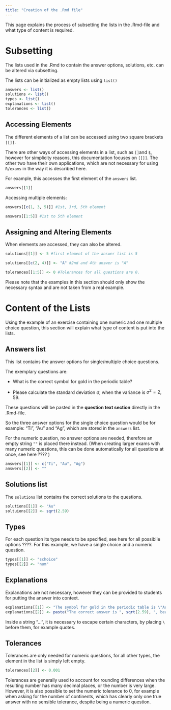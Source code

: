 ```yaml
---
title: "Creation of the .Rmd file"
---
```


This page explains the process of subsetting the lists in the .Rmd-file and what type of content is required. 

# Subsetting 

The lists used in the .Rmd to contain the answer options, solutions, etc. can be altered via subsetting. 

The lists can be initialized as empty lists using `list()`

```r
answers <- list() 
solutions <- list() 
types <- list()
explanations <- list() 
tolerances <- list()
```

## Accessing Elements 
The different elements of a list can be accessed using two square brackets `[[]]`. 

::: callout-tip 
There are other ways of accessing elements in a list, such as `[]`and `$`, however for simplicity reasons, this documentation focuses on `[[]]`. The other two have their own applications, which are not necessary for using `R/exams` in the way it is described here. 
::: 

For example, this accesses the first element of the `answers` list. 

```r
answers[[1]]
```
Accessing multiple elements: 

```r
answers[[c(1, 3, 5)]] #1st, 3rd, 5th element 

answers[[1:5]] #1st to 5th element 
```

## Assigning and Altering Elements 

When elements are accessed, they can also be altered.

```r
solutions[[1]] <- 5 #first element of the answer list is 5 

solutions[[c(2, 4)]] <- "A" #2nd and 4th answer is "A"

tolerances[[1:5]] <- 0 #Tolerances for all questions are 0. 

```

::: callout-note 
Please note that the examples in this section should only show the necessary syntax and are not taken from a real example. 
:::



# Content of the Lists 

Using the example of an exercise containing one numeric and one multiple choice question, this section will explain what type of content is put into the lists. 

## Answers list 

This list contains the answer options for single/multiple choice questions. 

The exemplary questions are: 

- What is the correct symbol for gold in the periodic table? 

- Please calculate the standard deviation $\sigma$, when the variance is  $\sigma^2 = 2,59$. 

These questions will be pasted in the **question text section** directly in the .Rmd-file. 

So the three answer options for the single choice question would be for example: "Ti", "Au" and "Ag", which are stored in the `answers` list. 

For the numeric question, no answer options are needed, therefore an empty string `""` is placed there instead. (When creating larger exams with many numeric questions, this can be done automatically for all questions at once, see here ???? )

```r
answers[[1]] <- c("Ti", "Au", "Ag")
answers[[2]] <- ""
```

## Solutions list 

The `solutions` list contains the correct solutions to the questions. 

```r
solutions[[1]] <- "Au"
soltuions[[2]] <- sqrt(2.59)
```

## Types 
For each question its type needs to be specified, see here for all possibile options ????. For this example, we have a single choice and a numeric question. 

```R 
types[[1]] <- "schoice" 
types[[2]] <- "num"
```

## Explanations 
Explanations are not necessary, however they can be provided to students for putting the answer into context. 

```R 
explanations[[1]] <- "The symbol for gold in the periodic table is \"Au\", because it comes from the Latin word \"aurum\"."
explanations[[2]] <- paste("The correct answer is ", sqrt(2.59), ", beacuse the standard deviation is the square root of the variance.")
```
::: callout-important 
Inside a string "...", it is necessary to escape certain characters, by placing `\` before them, for example quotes. 
:::

## Tolerances 

Tolerances are only needed for numeric questions, for all other types, the element in the list is simply left empty. 

```R 
tolerances[[2]] <- 0.001
```
:::callout-tip 
Tolerances are generally used to account for rounding differences when the resulting number has many decimal places, or the number is very large. However, it is also possible to set the numeric tolerance to 0, for example when asking for the number of continents, which has clearly only one true answer with no sensible tolerance, despite being a numeric question. 
:::



